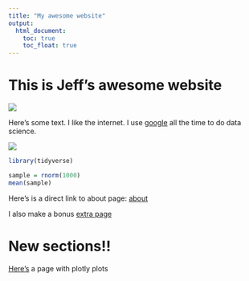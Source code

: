 ```yaml
---
title: "My awesome website"
output: 
  html_document:
    toc: true
    toc_float: true
---
```


# This is Jeff's awesome website

![](https://media.giphy.com/media/drXGoW1iudhKw/giphy.gif)

Here's some text. I like the internet. I use [google](https://www.google.com/) all the time to do data science.

![](images/rookie.jpeg)

```r
library(tidyverse)

sample = rnorm(1000)
mean(sample)
```

Here's is a direct link to about page: [about](about.html)

I also make a bonus [extra page](extra_page.html)


# New sections!!

[Here's](plotly.html) a page with plotly plots
